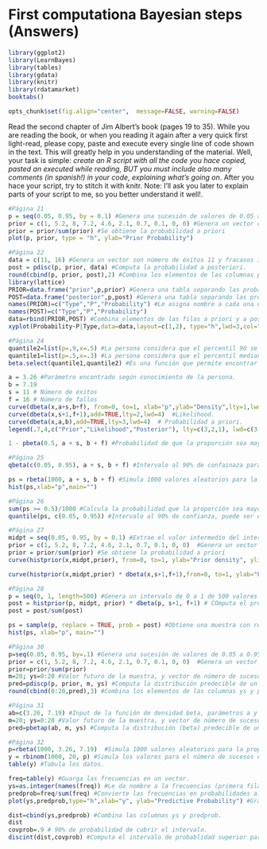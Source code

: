 First computationa Bayesian steps (Answers)
========================================================

```r
library(ggplot2)
library(LearnBayes)
library(tables)
library(gdata)
library(knitr)
library(rdatamarket)
booktabs()

opts_chunk$set(fig.align="center",  message=FALSE, warning=FALSE)
```

Read the second chapter of Jim Albert's book (pages 19 to 35). While you are reading the book, or when you reading it again after a very quick first light-read, please copy, paste and execute every single line of code shown in the text. This will greatly help in you understanding of the material. Well, your task is simple: *create an R script with all the code you hace copied, pasted an executed while reading, BUT you must include also many comments (in spanish!) in your code, explaining what's going on*. After you hace your script, try to stitch it with knitr. Note: I'll ask you later to explain parts of your script to me, so you better understand it well!.


```r
#Página 21
p = seq(0.05, 0.95, by = 0.1) #Genera una sucesión de valores de 0.05 a 0.95 con saltos de 0.1.
prior = c(1, 5.2, 8, 7.2, 4.6, 2.1, 0.7, 0.1, 0, 0) #Genera un vector de pesos relativos para cada probabilidad.
prior = prior/sum(prior) #Se obtiene la probabilidad a priori
plot(p, prior, type = "h", ylab="Prior Probability")

#Página 22
data = c(11, 16) #Genera un vector son número de éxitos 11 y fracasos 16.
post = pdisc(p, prior, data) #Computa la probabilidad a posteriori.
round(cbind(p, prior, post),2) #Combina los elementos de las columnas p, prior y post; redondea las probabilidades a dos decimales.
library(lattice)
PRIOR=data.frame("prior",p,prior) #Genera una tabla separando las probabilidades a priori.
POST=data.frame("posterior",p,post) #Genera una tabla separando las probabilidades a posteriori.
names(PRIOR)=c("Type","P","Probability") #Le asigna nombre a cada una de las columnas.
names(POST)=c("Type","P","Probability")
data=rbind(PRIOR,POST) #Combina elementos de las filas a priori y a posteriori.
xyplot(Probability~P|Type,data=data,layout=c(1,2), type="h",lwd=3,col="black")

#Página 24
quantile2=list(p=.9,x=.5) #La persona considera que el percentil 90 se da en un 0.5.
quantile1=list(p=.5,x=.3) #La persona considera que el percentil mediano se da en un 0.3.
beta.select(quantile1,quantile2) #Es una función que permite encontrar los parámetros de forma de la densidad de beta que conciden con el conocimiento previo. [a,b]

a = 3.26 #Parámetro encontrado según conocimiento de la persona.
b = 7.19 
s = 11 # Número de éxitos
f = 16 # Número de fallos
curve(dbeta(x,a+s,b+f), from=0, to=1, xlab="p",ylab="Density",lty=1,lwd=4) #Probabilidad a posteriori.
curve(dbeta(x,s+1,f+1),add=TRUE,lty=2,lwd=4)  #Likelihood.
curve(dbeta(x,a,b),add=TRUE,lty=3,lwd=4)  # Probabilidad a priori.
legend(.7,4,c("Prior","Likelihood","Posterior"), lty=c(3,2,1), lwd=c(3,3,3))

1 - pbeta(0.5, a + s, b + f) #Probabilidad de que la proporción sea mayor o igual a 0.5 dada la información previa.

#Página 25
qbeta(c(0.05, 0.95), a + s, b + f) #Intervalo al 90% de confainaza para la proporción.

ps = rbeta(1000, a + s, b + f) #Simula 1000 valores aleatorios para la proporción desde la función beta(a+s, b+f) posterior.
hist(ps,xlab="p",main="")

#Página 26
sum(ps >= 0.5)/1000 #Calcula la probabilidad que la proporción sea mayor o igual a 0.5 (Porporción de valores simulados)
quantile(ps, c(0.05, 0.95)) #Intervalo al 90% de confianza, puede ser estimado por los quintiles 5th y 95th de la muestra.

#Página 27
midpt = seq(0.05, 0.95, by = 0.1) #Extrae el valor intermedio del intervalo.
prior = c(1, 5.2, 8, 7.2, 4.6, 2.1, 0.7, 0.1, 0, 0)  #Genera un vector de pesos relativos para cada probabilidad.
prior = prior/sum(prior) #Se obtiene la probabilidad a priori
curve(histprior(x,midpt,prior), from=0, to=1, ylab="Prior density", ylim=c(0,.3)) #Refleja la opinión previa que posee el individuo sobre la proporción p.

curve(histprior(x,midpt,prior) * dbeta(x,s+1,f+1),from=0, to=1, ylab="Posterior density") #Une el histograma a priori con la función de verosimilitud, dando pie a la función de densidad a posteriori.

#Página 28
p = seq(0, 1, length=500) #Genera un intervalo de 0 a 1 de 500 valores equivalentemente distribuidos.
post = histprior(p, midpt, prior) * dbeta(p, s+1, f+1) # COmputa el prodcuto de la probabilidad a priori y la likelhood en el vector.
post = post/sum(post)

ps = sample(p, replace = TRUE, prob = post) #Obtiene una muestra con reemplazo del vector.
hist(ps, xlab="p", main="")

#Página 30
p=seq(0.05, 0.95, by=.1) #Genera una sucesión de valores de 0.05 a 0.95 con saltos de 0.1. Vector de proporciones.
prior = c(1, 5.2, 8, 7.2, 4.6, 2.1, 0.7, 0.1, 0, 0)  #Genera un vector de pesos relativos para cada probabilidad. Vector de probabilidades actuales.
prior=prior/sum(prior)
m=20; ys=0:20 #Valor futuro de la muestra, y vector de número de sucesos éxitos de interes.
pred=pdiscp(p, prior, m, ys) #Computa la distribución predecible de un número de sucesos exitosos de un experimento binominal futuro con una distribución discreta de proporción.
round(cbind(0:20,pred),3) #Combina los elementos de las columnas ys y predicción; redondea las probabilidades a tres decimales.

#Página 31
ab=c(3.26, 7.19) #Input de la función de densidad beta, parámetros a y b, respectivamente.
m=20; ys=0:20 #Valor futuro de la muestra, y vector de número de sucesos éxitos de interes.
pred=pbetap(ab, m, ys) #Computa la distribución (beta) predecible de un número de sucesos exitosos de un experimento binominal futuro con una distribución discreta de proporción.

#Página 32
p=rbeta(1000, 3.26, 7.19)  #Simula 1000 valores aleatorios para la proporción desde la función beta(a, b) a priori.
y = rbinom(1000, 20, p) #Simula los valores para el número de sucesos éxitosos a futuro.
table(y) #Tabula los datos.

freq=table(y) #Guarga las frecuencias en un vector.
ys=as.integer(names(freq)) #Le da nombre a la frecuencias (primera fila).
predprob=freq/sum(freq) #Convierte las frecuencias en probabilidades al dividir cada una por la suma.
plot(ys,predprob,type="h",xlab="y", ylab="Predictive Probability") #Grafica la distribución de predicción.

dist=cbind(ys,predprob) #Combina las columnas ys y predprob.
dist
covprob=.9 # 90% de probabilidad de cubrir el intervalo.
discint(dist,covprob) #Computa el intervalo de probablidad superior para una distribución de probabilidad discreta. Otorga el conjunto creíble y la probabilidad de cobertura exacta.

```
